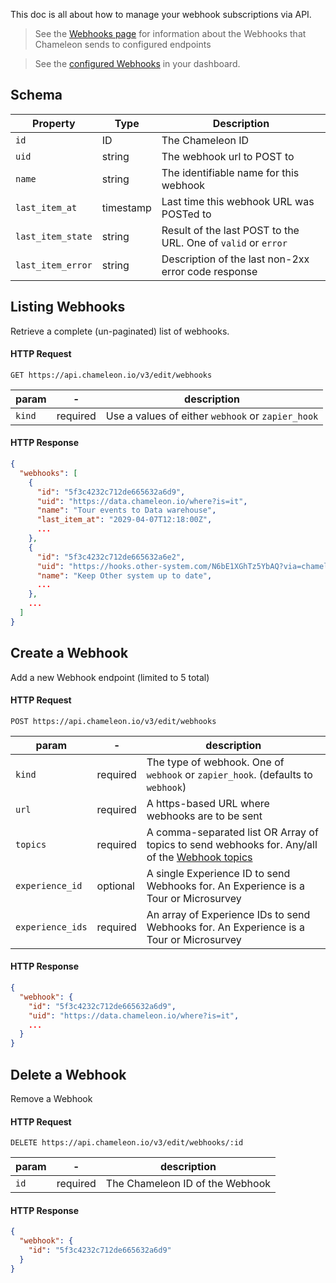 This doc is all about how to manage your webhook subscriptions via API.

> See the [Webhooks page](/webhooks/overview) for information about the Webhooks that Chameleon sends to configured endpoints

> See the [configured Webhooks](https://app.chameleon.io/integrations/webhooks) in your dashboard.


## Schema

| Property          | Type      | Description                                                   |
|-------------------|-----------|---------------------------------------------------------------|
| `id`              | ID        | The Chameleon ID                                              |
| `uid`             | string    | The webhook url to POST to                                    |
| `name`            | string    | The identifiable name for this webhook                        |
| `last_item_at`    | timestamp | Last time this webhook URL was POSTed to                      |
| `last_item_state` | string    | Result of the last POST to the URL. One of `valid` or `error` |
| `last_item_error` | string    | Description of the last non-2xx error code response           |


## Listing Webhooks

Retrieve a complete (un-paginated) list of webhooks.

#### HTTP Request

```
GET https://api.chameleon.io/v3/edit/webhooks
```

| param  | -        | description                                       |
|--------|----------|---------------------------------------------------|
| `kind` | required | Use a values of either `webhook` or `zapier_hook` |


#### HTTP Response

```json
{
  "webhooks": [
    {
      "id": "5f3c4232c712de665632a6d9",
      "uid": "https://data.chameleon.io/where?is=it",
      "name": "Tour events to Data warehouse",
      "last_item_at": "2029-04-07T12:18:00Z",
      ...
    },
    {
      "id": "5f3c4232c712de665632a6e2",
      "uid": "https://hooks.other-system.com/N6bE1XGhTz5YbAQ?via=chameleon",
      "name": "Keep Other system up to date",
      ...
    },
    ...
  ]
}
```


## Create a Webhook

Add a new Webhook endpoint (limited to 5 total)

#### HTTP Request

```
POST https://api.chameleon.io/v3/edit/webhooks
```

| param            | -        | description                                                                                                                     |
|------------------|----------|---------------------------------------------------------------------------------------------------------------------------------|
| `kind`           | required | The type of webhook. One of `webhook` or `zapier_hook`. (defaults to `webhook`)                                                 |
| `url`            | required | A https-based URL where webhooks are to be sent                                                                                 |
| `topics`         | required | A comma-separated list OR Array of topics to send webhooks for. Any/all of the [Webhook topics](/webhooks/overview.md?id=topics) |
| `experience_id`  | optional | A single Experience ID to send Webhooks for. An Experience is a Tour or Microsurvey                                             |
| `experience_ids` | required | An array of Experience IDs to send Webhooks for. An Experience is a Tour or Microsurvey                                         |


#### HTTP Response

```json
{
  "webhook": {
    "id": "5f3c4232c712de665632a6d9",
    "uid": "https://data.chameleon.io/where?is=it",
    ...
  }
}
```


## Delete a Webhook

Remove a Webhook

#### HTTP Request

```
DELETE https://api.chameleon.io/v3/edit/webhooks/:id
```

| param | -        | description                      |
|-------|----------|----------------------------------|
| `id`  | required | The Chameleon ID of the Webhook  |


#### HTTP Response

```json
{
  "webhook": {
    "id": "5f3c4232c712de665632a6d9"
  }
}
```

